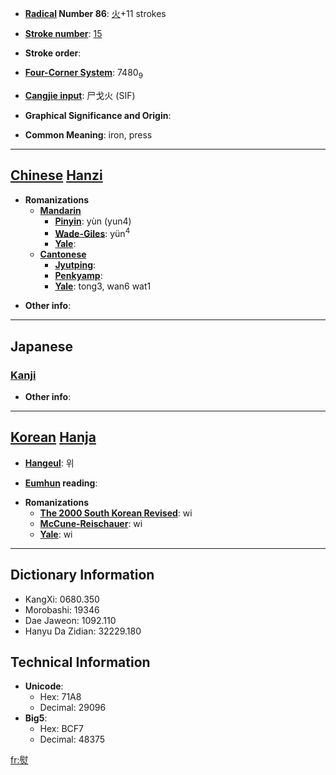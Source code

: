 * '''[[Wiktionary:Chinese radical index| Radical]] Number 86''': [[Wiktionary:Chinese radical index 火|火]]+11 strokes

* '''[[Wiktionary:Chinese total strokes index|Stroke number]]''': [[Wiktionary:Chinese total strokes index 15|15]]

* '''Stroke order''': 

* '''[[Wiktionary:Chinese four corner index|Four-Corner System]]''': 7480<sub>9</sub>

* '''[[Wiktionary:Chinese Cangjie index|Cangjie input]]''': 尸戈火 (SIF)

* '''Graphical Significance and Origin''': 

* '''Common Meaning''': iron, press

----

== [[Chinese]] [[Hanzi]] ==

* '''Romanizations'''
** '''[[Mandarin]]'''
*** '''[[Pinyin]]''': yùn (yun4)
*** '''[[Wade-Giles]]''': yün<sup>4</sup>
*** '''[[Yale]]''': 
** '''[[Cantonese]]'''
*** '''[[Jyutping]]''':
*** '''[[Penkyamp]]''': 
*** '''[[Yale]]''': tong3, wan6 wat1

* '''Other info''': 

----

==Japanese==
===[[Kanji]]===
{{kanji|on readings=[[い]] (i), [[うつ]] (utsu)|kun readings=[[おさえる]] (osaeru), [[のす]] (nosu), [[ひのし]] (hinoshi)}}

* '''Other info''':  

----

== [[Korean]] [[Hanja]] ==

* '''[[Hangeul]]''': 위

* '''[[Eumhun]] reading''': 

* '''Romanizations'''
** '''[[The 2000 South Korean Revised Romanization|The 2000 South Korean Revised]]''': wi
** '''[[McCune-Reischauer]]''': wi
** '''[[Yale]]''': wi

----

== Dictionary Information ==

* KangXi: 0680.350
* Morobashi: 19346
* Dae Jaweon: 1092.110
* Hanyu Da Zidian: 32229.180

== Technical Information ==

* '''Unicode''':
** Hex: 71A8
** Decimal: 29096
* '''Big5''':
** Hex: BCF7
** Decimal: 48375

[[fr:熨]]